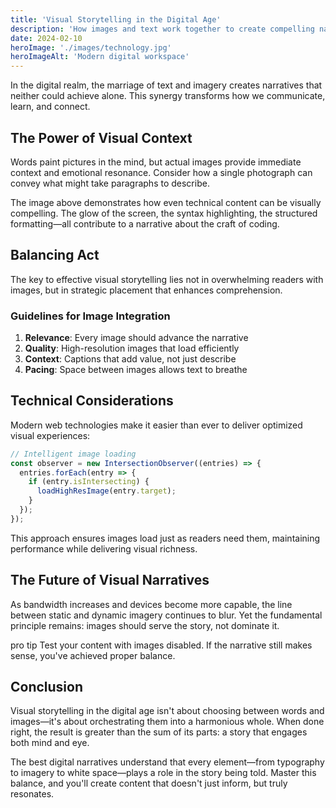```yaml
---
title: 'Visual Storytelling in the Digital Age'
description: 'How images and text work together to create compelling narratives online.'
date: 2024-02-10
heroImage: './images/technology.jpg'
heroImageAlt: 'Modern digital workspace'
---
```



In the digital realm, the marriage of text and imagery creates narratives that neither could achieve alone. This synergy transforms how we communicate, learn, and connect.

## The Power of Visual Context

Words paint pictures in the mind, but actual images provide immediate context and emotional resonance. Consider how a single photograph can convey what might take paragraphs to describe.

<ArticleImage 
  src="code.jpg" 
  alt="Code displayed on a monitor" 
  caption="The visual language of programming has its own aesthetic beauty."
/>

The image above demonstrates how even technical content can be visually compelling. The glow of the screen, the syntax highlighting, the structured formatting—all contribute to a narrative about the craft of coding.

## Balancing Act

The key to effective visual storytelling lies not in overwhelming readers with images, but in strategic placement that enhances comprehension.

### Guidelines for Image Integration

1. **Relevance**: Every image should advance the narrative
2. **Quality**: High-resolution images that load efficiently
3. **Context**: Captions that add value, not just describe
4. **Pacing**: Space between images allows text to breathe

<ArticleImage 
  src="creativity.jpg" 
  alt="Person in contemplative thought" 
  caption="Sometimes the most powerful stories begin in moments of quiet reflection."
/>

## Technical Considerations

Modern web technologies make it easier than ever to deliver optimized visual experiences:

```javascript
// Intelligent image loading
const observer = new IntersectionObserver((entries) => {
  entries.forEach(entry => {
    if (entry.isIntersecting) {
      loadHighResImage(entry.target);
    }
  });
});
```

This approach ensures images load just as readers need them, maintaining performance while delivering visual richness.

## The Future of Visual Narratives

As bandwidth increases and devices become more capable, the line between static and dynamic imagery continues to blur. Yet the fundamental principle remains: images should serve the story, not dominate it.

<div class="admonition admonition-tip">
<span class="admonition-title">pro tip</span>
Test your content with images disabled. If the narrative still makes sense, you've achieved proper balance.
</div>

## Conclusion

Visual storytelling in the digital age isn't about choosing between words and images—it's about orchestrating them into a harmonious whole. When done right, the result is greater than the sum of its parts: a story that engages both mind and eye.

The best digital narratives understand that every element—from typography to imagery to white space—plays a role in the story being told. Master this balance, and you'll create content that doesn't just inform, but truly resonates.